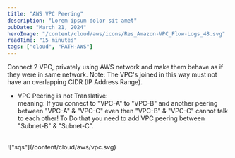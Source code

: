 ```yaml
---
title: "AWS VPC Peering"
description: "Lorem ipsum dolor sit amet"
pubDate: "March 21, 2024"
heroImage: "/content/cloud/aws/icons/Res_Amazon-VPC_Flow-Logs_48.svg"
readTime: "15 minutes"
tags: ["cloud", "PATH-AWS"]
---
```


<Section link="vpc-peering-introduction" title="Introduction"/>
Connect 2 VPC, privately using AWS network and make them behave as if they were in same network.
Note: The VPC's joined in this way must not have an overlapping CIDR (IP Address Range).

- VPC Peering is not Translative: <br/>
meaning: If you connect to "VPC-A" to "VPC-B" and another peering between "VPC-A" & "VPC-C" even then
"VPC-B" & "VPC-C" cannot talk to each other! To Do that you need to add VPC peering between "Subnet-B" & "Subnet-C".


<br />
!["sqs"](/content/cloud/aws/vpc.svg)
<br />